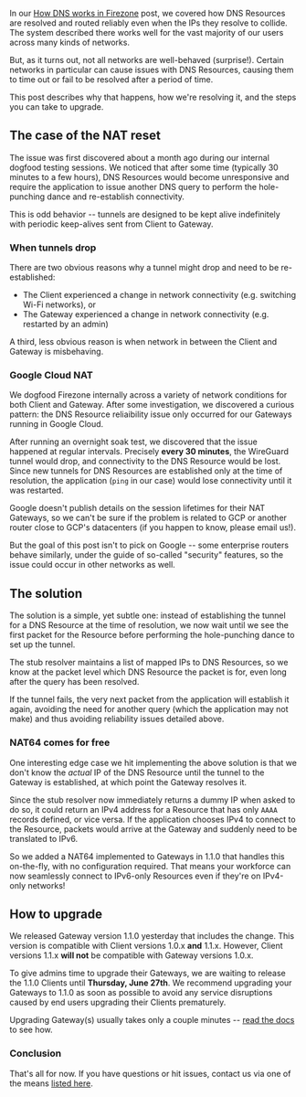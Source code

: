 In our [How DNS works in Firezone](/blog/how-dns-works-in-firezone) post, we
covered how DNS Resources are resolved and routed reliably even when the IPs
they resolve to collide. The system described there works well for the vast
majority of our users across many kinds of networks.

But, as it turns out, not all networks are well-behaved (surprise!). Certain
networks in particular can cause issues with DNS Resources, causing them to time
out or fail to be resolved after a period of time.

This post describes why that happens, how we're resolving it, and the steps you
can take to upgrade.

## The case of the NAT reset

The issue was first discovered about a month ago during our internal dogfood
testing sessions. We noticed that after some time (typically 30 minutes to a few
hours), DNS Resources would become unresponsive and require the application to
issue another DNS query to perform the hole-punching dance and re-establish
connectivity.

This is odd behavior -- tunnels are designed to be kept alive indefinitely with
periodic keep-alives sent from Client to Gateway.

### When tunnels drop

There are two obvious reasons why a tunnel might drop and need to be
re-established:

- The Client experienced a change in network connectivity (e.g. switching Wi-Fi
  networks), or
- The Gateway experienced a change in network connectivity (e.g. restarted by an
  admin)

A third, less obvious reason is when network in between the Client and Gateway
is misbehaving.

### Google Cloud NAT

We dogfood Firezone internally across a variety of network conditions for both
Client and Gateway. After some investigation, we discovered a curious pattern:
the DNS Resource reliaibility issue only occurred for our Gateways running in
Google Cloud.

After running an overnight soak test, we discovered that the issue happened at
regular intervals. Precisely **every 30 minutes**, the WireGuard tunnel would
drop, and connectivity to the DNS Resource would be lost. Since new tunnels for
DNS Resources are established only at the time of resolution, the application
(`ping` in our case) would lose connectivity until it was restarted.

Google doesn't publish details on the session lifetimes for their NAT Gateways,
so we can't be sure if the problem is related to GCP or another router close to
GCP's datacenters (if you happen to know, please email us!).

But the goal of this post isn't to pick on Google -- some enterprise routers
behave similarly, under the guide of so-called "security" features, so the issue
could occur in other networks as well.

## The solution

The solution is a simple, yet subtle one: instead of establishing the tunnel for
a DNS Resource at the time of resolution, we now wait until we see the first
packet for the Resource before performing the hole-punching dance to set up the
tunnel.

The stub resolver maintains a list of mapped IPs to DNS Resources, so we know at
the packet level which DNS Resource the packet is for, even long after the query
has been resolved.

If the tunnel fails, the very next packet from the application will establish it
again, avoiding the need for another query (which the application may not make)
and thus avoiding reliability issues detailed above.

### NAT64 comes for free

One interesting edge case we hit implementing the above solution is that we
don't know the _actual_ IP of the DNS Resource until the tunnel to the Gateway
is established, at which point the Gateway resolves it.

Since the stub resolver now immediately returns a dummy IP when asked to do so,
it could return an IPv4 address for a Resource that has only `AAAA` records
defined, or vice versa. If the application chooses IPv4 to connect to the
Resource, packets would arrive at the Gateway and suddenly need to be translated
to IPv6.

So we added a NAT64 implemented to Gateways in 1.1.0 that handles this
on-the-fly, with no configuration required. That means your workforce can now
seamlessly connect to IPv6-only Resources even if they're on IPv4-only networks!

## How to upgrade

We released Gateway version 1.1.0 yesterday that includes the change. This
version is compatible with Client versions 1.0.x **and** 1.1.x. However, Client
versions 1.1.x **will not** be compatible with Gateway versions 1.0.x.

To give admins time to upgrade their Gateways, we are waiting to release the
1.1.0 Clients until **Thursday, June 27th**. We recommend upgrading your
Gateways to 1.1.0 as soon as possible to avoid any service disruptions caused by
end users upgrading their Clients prematurely.

Upgrading Gateway(s) usually takes only a couple minutes --
[read the docs](/kb/administer/upgrading) to see how.

### Conclusion

That's all for now. If you have questions or hit issues, contact us via one of
the means [listed here](/support).
